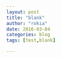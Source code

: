 ```yaml
---
layout: post
title: "blank"
author: "rokia"
date: 2016-03-04
categories: blog
tags: [test,blank]

---
```

